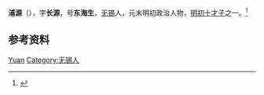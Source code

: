 {{Otheruses|other=名为浦源的其他人物|浦源}}
{{Otheruses|other=名为东海生的其他人物|东海生}}

'''浦源'''（{{bd|1344年||1379年|}}），字'''长源'''，号'''东海生'''，[[无锡|无锡]]人，元末明初政治人物，[[明初十才子|明初十才子]]之一。<ref>{{Cite book|title=无锡名人辞典|author=赵永良主编; 徐暐, 张海保, 徐明明副主编|publisher=南京大学出版社|year=1989|isbn=|location=南京|pages=}}</ref>

== 参考资料 ==
{{reflist}}

{{北郭十友}}

{{Authority control}}

{{DEFAULTSORT:Pu}}
[[Category:浦姓|Yuan]]
[[Category:无锡人|Category:无锡人]]

{{中国人物小作品}}